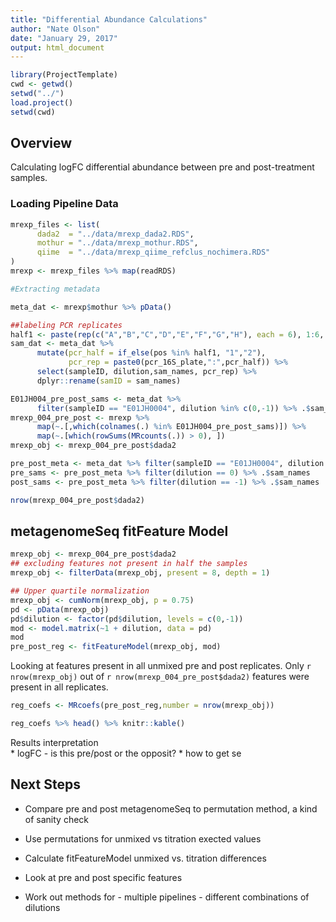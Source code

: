 ```yaml
---
title: "Differential Abundance Calculations"
author: "Nate Olson"
date: "January 29, 2017"
output: html_document
---
```


```r
library(ProjectTemplate)
cwd <- getwd()
setwd("../")
load.project()
setwd(cwd)
```

## Overview
Calculating logFC differential abundance between pre and post-treatment samples.


### Loading Pipeline Data
```r
mrexp_files <- list(
      dada2  = "../data/mrexp_dada2.RDS",
      mothur = "../data/mrexp_mothur.RDS",
      qiime  = "../data/mrexp_qiime_refclus_nochimera.RDS"
)
mrexp <- mrexp_files %>% map(readRDS) 

#Extracting metadata

meta_dat <- mrexp$mothur %>% pData()

##labeling PCR replicates
half1 <- paste(rep(c("A","B","C","D","E","F","G","H"), each = 6), 1:6, sep = "_")
sam_dat <- meta_dat %>% 
      mutate(pcr_half = if_else(pos %in% half1, "1","2"),
             pcr_rep = paste0(pcr_16S_plate,":",pcr_half)) %>% 
      select(sampleID, dilution,sam_names, pcr_rep) %>% 
      dplyr::rename(samID = sam_names)
```


```r
E01JH004_pre_post_sams <- meta_dat %>% 
      filter(sampleID == "E01JH0004", dilution %in% c(0,-1)) %>% .$sam_names
mrexp_004_pre_post <- mrexp %>% 
      map(~.[,which(colnames(.) %in% E01JH004_pre_post_sams)]) %>% 
      map(~.[which(rowSums(MRcounts(.)) > 0), ])
mrexp_obj <- mrexp_004_pre_post$dada2
```

```r
pre_post_meta <- meta_dat %>% filter(sampleID == "E01JH0004", dilution %in% c(0,-1))
pre_sams <- pre_post_meta %>% filter(dilution == 0) %>% .$sam_names
post_sams <- pre_post_meta %>% filter(dilution == -1) %>% .$sam_names
```
```r
nrow(mrexp_004_pre_post$dada2)
```


## metagenomeSeq fitFeature Model
```r
mrexp_obj <- mrexp_004_pre_post$dada2
## excluding features not present in half the samples
mrexp_obj <- filterData(mrexp_obj, present = 8, depth = 1)

## Upper quartile normalization
mrexp_obj <- cumNorm(mrexp_obj, p = 0.75)
pd <- pData(mrexp_obj)
pd$dilution <- factor(pd$dilution, levels = c(0,-1))
mod <- model.matrix(~1 + dilution, data = pd)
mod
pre_post_reg <- fitFeatureModel(mrexp_obj, mod)
```

Looking at features present in all unmixed pre and post replicates. 
Only `r nrow(mrexp_obj)` out of `r nrow(mrexp_004_pre_post$dada2)` features were present in all replicates. 

```r
reg_coefs <- MRcoefs(pre_post_reg,number = nrow(mrexp_obj))
```

```r
reg_coefs %>% head() %>% knitr::kable()
```


Results interpretation  
* logFC - is this pre/post or the opposit?
* how to get se



## Next Steps
* Compare pre and post metagenomeSeq to permutation method, a kind of sanity check
* Use permutations for unmixed vs titration exected values
* Calculate fitFeatureModel unmixed vs. titration differences
* Look at pre and post specific features

* Work out methods for 
      - multiple pipelines
      - different combinations of dilutions
